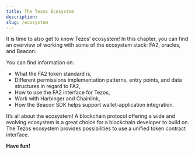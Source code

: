 ```yaml
---
title: The Tezos Ecosystem
description: 
slug: /ecosystem
---
```




<OverviewBox title="Ready to begin discovering the ecosystem?" imgSrc="/img/Feature_10-01.png" floating="true">

It is time to also get to know Tezos’ ecosystem! In this chapter, you can find an overview of working with some of the ecosystem stack: FA2, oracles, and Beacon.

You can find information on:
* What the FA2 token standard is,
* Different permissions implementation patterns, entry points, and data structures in regard to FA2, 
* How to use the FA2 interface for Tezos,
* Work with Harbinger and Chainlink,
* How the Beacon SDK helps support wallet-application integration.


</OverviewBox>

<OverviewBox title="In this chapter" imgSrc="/img/Feature_11-01.png" floating="true">

It’s all about the ecosystem! A blockchain protocol offering a wide and evolving ecosystem is a great choice for a blockchain developer to build on. The Tezos ecosystem provides possibilities to use a unified token contract interface.
</OverviewBox>

<ActionCardWrapper>
<ActionCard href="/fa2" text="FA2" desc="From the basics of what a token is to a unified token interface, as well as an introduction into implementation patterns all can be found in this section."></ActionCard>
<ActionCard href="/oracles" text="LIGO - Writing Smart Contracts" desc="Oracles are essential for DApp development. Let’s introduce off-chain data using oracles! Do you want an introduction into Chainlink and Harbinger?"></ActionCard>
<ActionCard href="/beacon" text="Beacon" desc="Need an interface between wallets and applications? Let’s use the Beacon SDK to work with a wallet API and extend our certification application example!"></ActionCard>
</ActionCardWrapper>

**Have fun!**